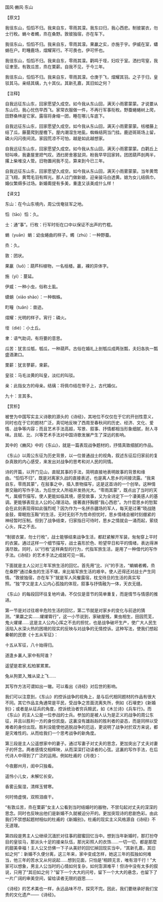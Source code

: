 

国风·豳风·东山

【原文】

我徂东山，慆慆不归。我来自东，零雨其濛。我东曰归，我心西悲。制彼裳衣，勿士行枚。蜎々者蠋，烝在桑野。敦彼独宿，亦在车下。

我徂东山，慆慆不归。我来自东，零雨其濛。果臝之实，亦施于宇。伊威在室，蠨蛸在户。町畽鹿场，熠耀宵行。不可畏也，伊可怀也。

我徂东山，慆慆不归。我来自东，零雨其濛。鹳鸣于垤，妇叹于室。洒扫穹窒，我征聿至。有敦瓜苦，烝在栗薪。自我不见，于今三年。

我徂东山，慆慆不归。我来自东，零雨其濛。仓庚于飞，熠耀其羽。之子于归，皇驳其马。亲结其缡，九十其仪。其新孔嘉，其旧如之何？

【注释】

自我远征东山东，回家愿望久成空。如今我从东山回，满天小雨雾蒙蒙。才说要从东山归，我心忧伤早西飞。家常衣服做一件，不再行军事衔枚。野蚕蜷蜷树上爬，田野桑林是它家。露宿将身缩一团，睡在哪儿车底下。

自我远征东山东，回家愿望久成空。如今我从东山回，满天小雨雾蒙蒙。栝楼藤上结了瓜，藤蔓爬到屋檐下。屋内潮湿生地虱，蜘蛛结网当门挂。鹿迹斑斑场上留，磷火闪闪夜间流。家园荒凉不可怕，越是如此越想家。

自我远征东山东，回家愿望久成空。如今我从东山回，满天小雨雾蒙蒙。白鹳丘上轻叫唤，我妻屋里把气叹。洒扫房舍塞鼠洞，盼我早早回家转。团团葫芦剖两半，撂上柴堆没人管。旧物置闲我不见，算来到今已三年。

自我远征东山东，回家愿望久成空。如今我从东山回，满天小雨雾蒙蒙。当年黄莺正飞翔，黄莺毛羽有辉光。那人过门做新娘，迎亲骏马白透黄。娘为女儿结佩巾，婚仪繁缛多过场。新婚甭提有多美，重逢又该美成什么样！

【译文】

东山：在今山东境内，周公伐奄驻军之地。

慆（tāo）慆：久。

士：通“事”。行枚：行军时衔在口中以保证不出声的竹棍。

蜎（yuān）蜎：幼虫蜷曲的样子。蠋（zhú）：一种野蚕。

烝：久。

敦：团状。

果臝（luǒ）：葫芦科植物，一名栝楼。臝，裸的异体字。

施（yì）：蔓延。

伊威：一种小虫，俗称土虱。

蟏蛸（xiāo shāo）：一种蜘蛛。

町疃（tuǎn）：兽迹。

熠耀：光明的样子。宵行：磷火。

垤（dié）：小土丘。

聿：语气助词，有将要的意思。

瓜苦：犹言瓜瓠，瓠瓜，一种葫芦。古俗在婚礼上剖瓠瓜成两张瓢，夫妇各执一瓢盛酒漱口。

栗薪：犹言蓼薪，束薪。

皇驳：马毛淡黄的叫皇，淡红的叫驳。

亲：此指女方的母亲。结缡：将佩巾结在带子上，古代婚仪。

九十：言其多。

【赏析】

被誉为中国写实主义诗歌的源头的《诗经》，其地位不仅仅在于它的开创性意义，同时也在于它的题材广泛，真切地反映了西周至春秋间的历史、经济、文化、爱情、战争等内容；而且艺术手法高超，写景、叙事、抒情都相当形象细腻，耐人寻味。且赋、比、兴等艺术手法对中国诗歌发展产生了深远的影响。

其中的《豳风》中的《东山》，就是一篇表现战争题材的，抒情真致细腻的作品。

《东山》以周公东征为历史背景，以一位普通战士的视角，叙述东征后归家前的复杂真致的内心感受，来发出对战争的思考和对人民的同情。

诗的开篇，以开门见山，直赋其事的手法，简明直接地表明故事的背景和缘由。“慆慆不归”，既是对离家久战的直接表述，也是离人思乡的间接流露。“我来自东，零雨其蒙”，在敍事之中，插入景物描写，这是这首诗的一个创举。这种情景交融的写作手法，为后世文人所祖并发扬光大。“零雨其蒙”，既点出了当时的天气，属细节描写。使人更能如临其境，感受故事，又为全诗定下一个凄美感人的基调。更能够表现主人公的心理活动。接著直抒胸臆“我心西悲”。为什麼思乡的愁絮会在此刻表现得如此强烈呢？因为作为一名拼杀疆场的军人，每天是过著“晓战随金鼓，霄眠抱玉鞍”的生活，无时无刻不为性命担忧时，思乡情绪会被时刻绷紧的神经暂时压制。但到了战争结束，归家指日可待时，思乡之情就会一涌而起，萦绕心头，挥之不去。

“制彼衣裳，勿士行枚”，战士能够结束战争生活，都赶紧解开军装，匆匆穿上平时的衣裳。通过这样一个细节描写，战士喜形於色、昐望早日和平的情绪，表达得淋漓尽致。同时，以“行枚”这样典型的行为，代指军旅生活，是用了一种借代的写作手法。《诗经》的艺术手法之成就可见一斑。

下面就是主人公对三年军旅生活的回忆。首先用“比、兴”的手法，“蜎蜎者蠋，烝在桑野”通过桑虫的生活不堪，来比喻军旅生活的艰辛。使人还得还对战士产生同情。“敦彼独宿，亦在车下”就是军人风餐露宿，枕戈待旦的生活的真实写照。“独”字又是主人公内心孤独的体现，叙事与抒情融为一体，天衣无缝。

《东山》的每段回环往复地吟诵，不仅仅是音节的简单重复，而是情节与情感的推进。

第一节是对过往艰辛危险生活的回忆，第二节就是对家乡的变化与前途的猜测。“果蠃之实……燿燿霄行”，这一小节说到，家破屋残，果虫相生，田园荒芜，鬼火燿燿……这是主人公内心挥之不去的担忧，也是战争破坏生产，使广大人民生活陷入水深火热的困境的现实的反映与对战争的无情控诉。这种写法，使我们想起秦朝的民歌《十五从军征》：

十五从军征，八十始得归。

道逢乡裏人,家中有阿谁？

遥望是君家,松柏冢累累。

兔从狗窦入,雉从梁上飞……

其写作方法可谓如出一辙。可以看出《诗经》对后世的影响。

我们可以注意到，《东山》的控诉战争的视角上，是与后代相同题材的作品有很大不同。其它作品主角通常是平民，受战争之苦面流离失所，例如《石壕吏》《新婚别》；或者是从征兵的角度，控诉统治者穷兵黩武，如《木兰诗》《兵车行》。而《东山》的主人公是一位参战的士兵。参加的是被人认为是正义的战争的周公东征，并且以胜利一方的身份凯旋。这裏没有雄赳赳的胜利者的姿态，而是同样以受难者的身份出现。胜利没能使他逃脱战争的厄运，更说明了战争对於双方来说，都是灾难性的。从而给我们一个思考战争的新角度。

第三段是主人公遥想家中的妻子。通过写妻子对丈夫的思念，更加突出了丈夫对妻子的怀念。两者感情交相辉映，从而深深打动读者的心弦。这裏的写作手法，在后代诗人中得到了广泛的运用。例如杜甫的《月夜》：

今夜鄜州月，闺中只独看。

遥怜小儿女，未解忆长安。

香雾云鬓湿，清辉玉臂寒。

何时倚虚愰，双照泪痕干。

“有敦瓜苦，烝在栗薪”女主人公看到当时结婚时的器物，不禁勾起对丈夫的深深的思念。同时也反映出他们是新婚不久就被迫分开的。更加突现诗的悲剧色彩。由此我们不禁想起题材相似的杜甫的《新婚别》。杜甫的现实主义风格源自《诗经》不无道理。

第四段是男主人公继续沉湎於对往事的甜蜜回忆当中。想到当年新婚时，那打扮夺目的皇驳马，那派头十足的接亲队伍，那光彩照人的衣饰……一切一切，都是那麼的甜美幸福！主人公又仿佛一下子从美好的回忆掉回现实当中，“其新孔嘉，其旧如之何”：新婚不久便分离，这三年来，家中变成怎样，她这三年的孤独如何难当，他三年的苦水又从何说起……想到见面，只怕是“相顾无言，唯有泪千行！”大家可以想象，男主人公当时的心情如何复杂，如何澎湃难平！但诗中没有太多的叙说，只用了“其旧如之何？”留下一个大大的问号，留下一个大大的悬念，也留下了一片广阔的审美空间，留给读者无限的遐思……

《诗经》的艺术美也一样，永远品味不尽，探究不完。因此，我们要继承好我们宝贵的文化遗产——《诗经》。

